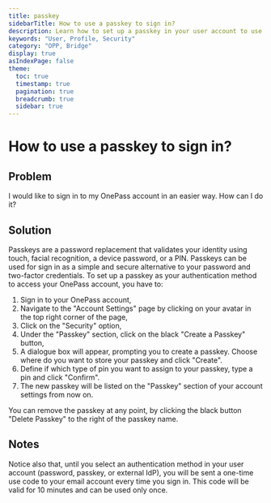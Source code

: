 ```yaml
---
title: passkey
sidebarTitle: How to use a passkey to sign in?
description: Learn how to set up a passkey in your user account to use it as an authentication method for signing in.
keywords: "User, Profile, Security"
category: "OPP, Bridge"
display: true
asIndexPage: false
theme: 
  toc: true
  timestamp: true
  pagination: true
  breadcrumb: true
  sidebar: true
---
```


# How to use a passkey to sign in?  

## Problem  

I would like to sign in to my OnePass account in an easier way. How can I do it?  

## Solution  

Passkeys are a password replacement that validates your identity using touch, facial recognition, a device password, or a PIN. Passkeys can be used for sign in as a simple and secure alternative to your password and two-factor credentials. To set up a passkey as your authentication method to access your OnePass account, you have to:  

1. Sign in to your OnePass account,  
2. Navigate to the "Account Settings" page by clicking on your avatar in the top right corner of the page,  
3. Click on the "Security" option,  
4. Under the "Passkey" section, click on the black "Create a Passkey" button,  
5. A dialogue box will appear, prompting you to create a passkey. Choose where do you want to store your passkey and click "Create".  
6. Define if which type of pin you want to assign to your passkey, type a pin and click "Confirm".  
7. The new passkey will be listed on the "Passkey" section of your account settings from now on.  

You can remove the passkey at any point, by clicking the black button "Delete Passkey" to the right of the passkey name.  

## Notes  

Notice also that, until you select an authentication method in your user account (password, passkey, or external IdP), you will be sent a one-time use code to your email account every time you sign in. This code will be valid for 10 minutes and can be used only once.  
